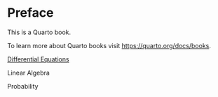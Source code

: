 # Preface {.unnumbered}

This is a Quarto book.

To learn more about Quarto books visit <https://quarto.org/docs/books>.

[Differential Equations](https://openstax.org/books/calculus-volume-2/pages/4-introduction)

Linear Algebra

Probability